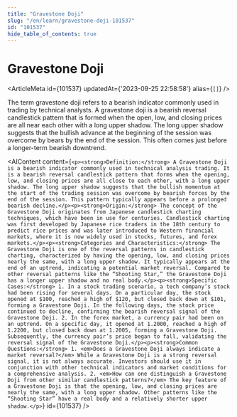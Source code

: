 ```yaml
---
title: "Gravestone Doji"
slug: "/en/learn/gravestone-doji-101537"
id: "101537"
hide_table_of_contents: true
---
```



# Gravestone Doji

<ArticleMeta id={101537} updatedAt={'2023-09-25 22:58:58'} alias={`[]`} />
<div className='border-solid border-b border-t-0 my-4 border-[var(--ifm-color-gray-300)]' />

The term gravestone doji refers to a bearish indicator commonly used in trading by technical analysts. A gravestone doji is a bearish reversal candlestick pattern that is formed when the open, low, and closing prices are all near each other with a long upper shadow. The long upper shadow suggests that the bullish advance at the beginning of the session was overcome by bears by the end of the session. This often comes just before a longer-term bearish downtrend.

<AIContent content={`<p><strong>Definition:</strong> A Gravestone Doji is a bearish indicator commonly used in technical analysis trading. It is a bearish reversal candlestick pattern that forms when the opening, low, and closing prices are all close to each other, with a long upper shadow. The long upper shadow suggests that the bullish momentum at the start of the trading session was overcome by bearish forces by the end of the session. This pattern typically appears before a prolonged bearish decline.</p><p><strong>Origin:</strong> The concept of the Gravestone Doji originates from Japanese candlestick charting techniques, which have been in use for centuries. Candlestick charting was first developed by Japanese rice traders in the 18th century to predict rice prices and was later introduced to Western financial markets, where it is now widely used in stocks, futures, and forex markets.</p><p><strong>Categories and Characteristics:</strong> The Gravestone Doji is one of the reversal patterns in candlestick charting, characterized by having the opening, low, and closing prices nearly the same, with a long upper shadow. It typically appears at the end of an uptrend, indicating a potential market reversal. Compared to other reversal patterns like the “Shooting Star,” the Gravestone Doji has a longer upper shadow and no real body.</p><p><strong>Specific Cases:</strong> 1. In a stock trading scenario, a tech company’s stock had been rising for several days. On a particular day, the stock opened at $100, reached a high of $120, but closed back down at $101, forming a Gravestone Doji. In the following days, the stock price continued to decline, confirming the bearish reversal signal of the Gravestone Doji. 2. In the forex market, a currency pair had been on an uptrend. On a specific day, it opened at 1.2000, reached a high of 1.2200, but closed back down at 1.2005, forming a Gravestone Doji. Subsequently, the currency pair’s price began to fall, validating the reversal signal of the Gravestone Doji.</p><p><strong>Common Questions:</strong> 1. <em>Does a Gravestone Doji always indicate a market reversal?</em> While a Gravestone Doji is a strong reversal signal, it is not always accurate. Investors should use it in conjunction with other technical indicators and market conditions for a comprehensive analysis. 2. <em>How can one distinguish a Gravestone Doji from other similar candlestick patterns?</em> The key feature of a Gravestone Doji is that the opening, low, and closing prices are nearly the same, with a long upper shadow. Other patterns like the “Shooting Star” have a real body and a relatively shorter upper shadow.</p>`} id={101537} />
